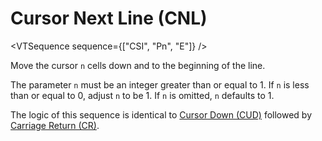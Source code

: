 
# Cursor Next Line (CNL)

<VTSequence sequence={["CSI", "Pn", "E"]} />

Move the cursor `n` cells down and to the beginning of the line.

The parameter `n` must be an integer greater than or equal to 1. If `n` is less than
or equal to 0, adjust `n` to be 1. If `n` is omitted, `n` defaults to 1.

The logic of this sequence is identical to [Cursor Down (CUD)](/vt/cud)
followed by [Carriage Return (CR)](/vt/cr).
